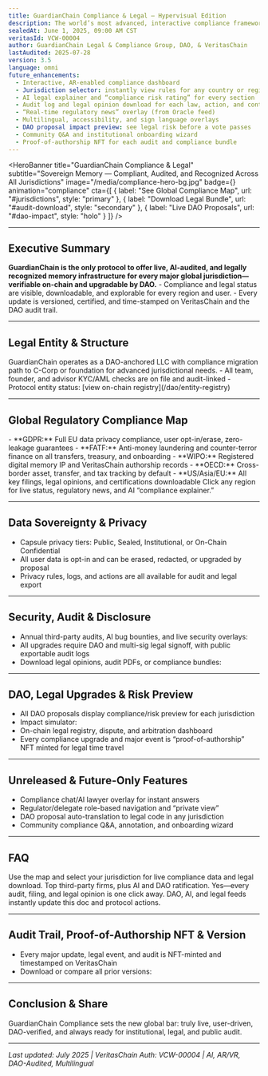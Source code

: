 ```yaml
---
title: GuardianChain Compliance & Legal — Hypervisual Edition
description: The world’s most advanced, interactive compliance framework—auto-updating, AI-verified, and multi-jurisdictional for institutions, DAOs, and the public.
sealedAt: June 1, 2025, 09:00 AM CST
veritasId: VCW-00004
author: GuardianChain Legal & Compliance Group, DAO, & VeritasChain
lastAudited: 2025-07-28
version: 3.5
language: omni
future_enhancements:
  - Interactive, AR-enabled compliance dashboard
  - Jurisdiction selector: instantly view rules for any country or region
  - AI legal explainer and “compliance risk rating” for every section
  - Audit log and legal opinion download for each law, action, and contract
  - “Real-time regulatory news” overlay (from Oracle feed)
  - Multilingual, accessibility, and sign language overlays
  - DAO proposal impact preview: see legal risk before a vote passes
  - Community Q&A and institutional onboarding wizard
  - Proof-of-authorship NFT for each audit and compliance bundle
---
```


<HeroBanner
  title="GuardianChain Compliance & Legal"
  subtitle="Sovereign Memory — Compliant, Audited, and Recognized Across All Jurisdictions"
  image="/media/compliance-hero-bg.jpg"
  badge={<VeritasBadge id="VCW-00004" />}
  animation="compliance"
  cta={[
    { label: "See Global Compliance Map", url: "#jurisdictions", style: "primary" },
    { label: "Download Legal Bundle", url: "#audit-download", style: "secondary" },
    { label: "Live DAO Proposals", url: "#dao-impact", style: "holo" }
  ]}
/>

<UtilityBar>
  <SectionTOC sticky scrollSpy animation="fade-in" />
  <QuickActions>
    <CopyButton text="guardian-global.com/whitepaper/compliance" />
    <ShareMenu platforms={["twitter", "linkedin", "telegram", "farcaster", "email"]} />
    <PDFExport />
    <VoiceToggle />
    <ThemeToggle />
    <TranslateMenu languages={["en", "es", "zh", "de", "fr", "ar", "hi", "jp"]} />
    <TextSizeToggle />
  </QuickActions>
</UtilityBar>

<LiveStats type="compliance" position="banner" />

---

## <span id="executive-summary">Executive Summary <InfoIcon /></span>
<Callout type="impact" icon="📝">
  <b>GuardianChain is the only protocol to offer live, AI-audited, and legally recognized memory infrastructure for every major global jurisdiction—verifiable on-chain and upgradable by DAO.</b>
</Callout>
- Compliance and legal status are visible, downloadable, and explorable for every region and user.
- Every update is versioned, certified, and time-stamped on VeritasChain and the DAO audit trail.

<AIExplain section="executive-summary" />

---

## <span id="entity-structure">Legal Entity & Structure <LegalIcon /></span>
<Callout type="info" icon="🏛️">
  GuardianChain operates as a DAO-anchored LLC with compliance migration path to C-Corp or foundation for advanced jurisdictional needs.
</Callout>
- All team, founder, and advisor KYC/AML checks are on file and audit-linked
- Protocol entity status: [view on-chain registry](/dao/entity-registry)

---

## <span id="jurisdictions">Global Regulatory Compliance Map <GlobeIcon /></span>
<ComplianceMap interactive />
- **GDPR:** Full EU data privacy compliance, user opt-in/erase, zero-leakage guarantees
- **FATF:** Anti-money laundering and counter-terror finance on all transfers, treasury, and onboarding
- **WIPO:** Registered digital memory IP and VeritasChain authorship records
- **OECD:** Cross-border asset, transfer, and tax tracking by default
- **US/Asia/EU:** All key filings, legal opinions, and certifications downloadable

<Callout type="legal" icon="⚖️">
  Click any region for live status, regulatory news, and AI “compliance explainer.”
</Callout>

---

## <span id="privacy">Data Sovereignty & Privacy <LockIcon /></span>
- Capsule privacy tiers: Public, Sealed, Institutional, or On-Chain Confidential
- All user data is opt-in and can be erased, redacted, or upgraded by proposal
- Privacy rules, logs, and actions are all available for audit and legal export

---

## <span id="security-audit">Security, Audit & Disclosure <ShieldIcon /></span>
- Annual third-party audits, AI bug bounties, and live security overlays: <LiveStats type="security" />
- All upgrades require DAO and multi-sig legal signoff, with public exportable audit logs
- Download legal opinions, audit PDFs, or compliance bundles: <DownloadButton file="/docs/GuardianChain_ComplianceBundle.pdf" />

---

## <span id="dao-impact">DAO, Legal Upgrades & Risk Preview <DAOBadge /></span>
- All DAO proposals display compliance/risk preview for each jurisdiction
- Impact simulator: <DAOComplianceSimulator />
- On-chain legal registry, dispute, and arbitration dashboard
- Every compliance upgrade and major event is “proof-of-authorship” NFT minted for legal time travel

---

## <span id="future">Unreleased & Future-Only Features <FutureIcon /></span>
- Compliance chat/AI lawyer overlay for instant answers
- Regulator/delegate role-based navigation and “private view”
- DAO proposal auto-translation to legal code in any jurisdiction
- Community compliance Q&A, annotation, and onboarding wizard

---

## <span id="faq">FAQ <HelpIcon /></span>
<FAQ>
  <Question q="How can I see if GuardianChain is compliant in my country?">Use the map and select your jurisdiction for live compliance data and legal download.</Question>
  <Question q="Who audits GuardianChain?">Top third-party firms, plus AI and DAO ratification.</Question>
  <Question q="Can I download all legal/audit docs?">Yes—every audit, filing, and legal opinion is one click away.</Question>
  <Question q="What happens if the law changes?">DAO, AI, and legal feeds instantly update this doc and protocol actions.</Question>
</FAQ>

---

## <span id="audit-download">Audit Trail, Proof-of-Authorship NFT & Version <AuditIcon /></span>
- Every major update, legal event, and audit is NFT-minted and timestamped on VeritasChain
- Download or compare all prior versions: <AuditTrail doc="compliance" />

---

## <span id="conclusion">Conclusion & Share <ShareIcon /></span>
GuardianChain Compliance sets the new global bar: truly live, user-driven, DAO-verified, and always ready for institutional, legal, and public audit.

<ShareButtons />
<VoiceNarrationToggle />
<ThemeToggle />

---

_Last updated: July 2025 | VeritasChain Auth: VCW-00004 | AI, AR/VR, DAO-Audited, Multilingual_
